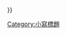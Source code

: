 <includeonly>{{DISPLAYTITLE|{{#if:{{NAMESPACE}}|{{NsLC|{{NAMESPACE}}}}:|}}{{lcfirst:{{PAGENAME}}}}}}[[Category:小寫標題]]</includeonly><noinclude>
{{Documentation}}
</noinclude>
